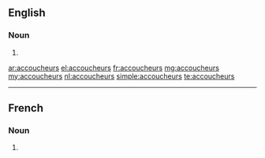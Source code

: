 ==English==

===Noun===
{{head|en|noun plural form}}

# {{plural of|accoucheur|lang=en}}

[[ar:accoucheurs]]
[[el:accoucheurs]]
[[fr:accoucheurs]]
[[mg:accoucheurs]]
[[my:accoucheurs]]
[[nl:accoucheurs]]
[[simple:accoucheurs]]
[[te:accoucheurs]]

----
==French==

===Noun===
{{head|fr|noun plural form|g=m}}

# {{plural of|accoucheur|lang=fr}}
{{rfc-auto}}